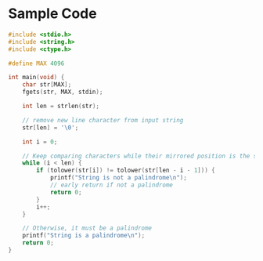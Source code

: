 # Sample Code

```c
#include <stdio.h>
#include <string.h>
#include <ctype.h> 

#define MAX 4096

int main(void) {
    char str[MAX];
    fgets(str, MAX, stdin);

    int len = strlen(str);

    // remove new line character from input string
    str[len] = '\0';

    int i = 0;

    // Keep comparing characters while their mirrored position is the same
    while (i < len) {
        if (tolower(str[i]) != tolower(str[len - i - 1])) {
            printf("String is not a palindrome\n");
            // early return if not a palindrome
            return 0;
        }
        i++;
    }

    // Otherwise, it must be a palindrome
    printf("String is a palindrome\n");
    return 0;
}
```
